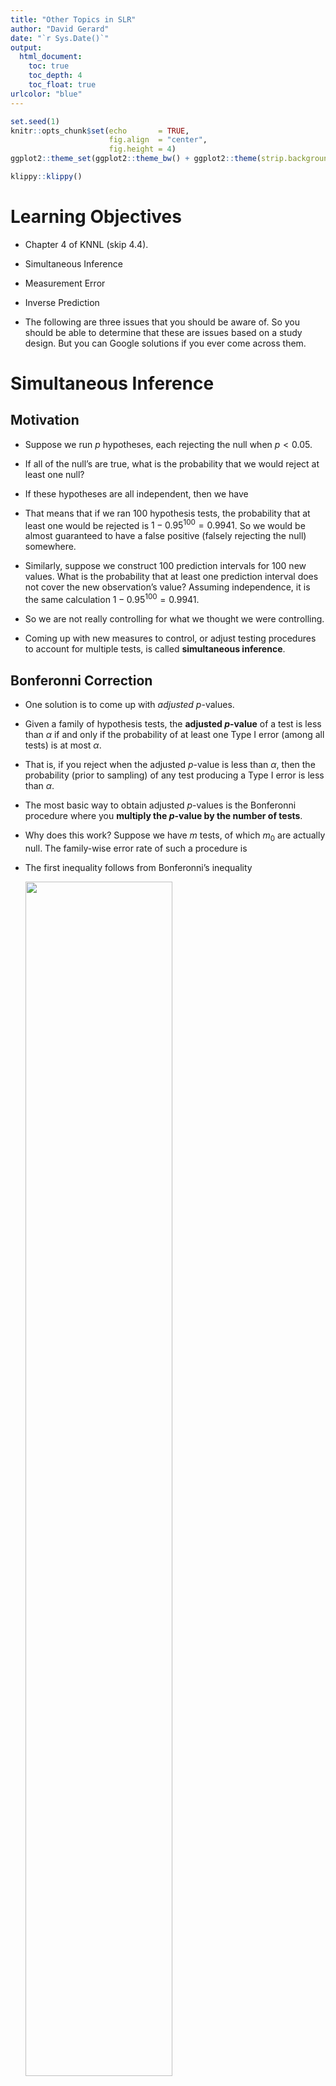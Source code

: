 ```yaml
---
title: "Other Topics in SLR"
author: "David Gerard"
date: "`r Sys.Date()`"
output:  
  html_document:
    toc: true
    toc_depth: 4
    toc_float: true
urlcolor: "blue"
---
```


```r
set.seed(1)
knitr::opts_chunk$set(echo       = TRUE, 
                      fig.align  = "center",
                      fig.height = 4)
ggplot2::theme_set(ggplot2::theme_bw() + ggplot2::theme(strip.background = ggplot2::element_rect(fill = "white")))
```

```r
klippy::klippy()
```

# Learning Objectives

- Chapter 4 of KNNL (skip 4.4).
- Simultaneous Inference
- Measurement Error
- Inverse Prediction

- The following are three issues that you should be aware of. So you should be able to determine that these are issues based on a study design. But you can Google solutions if you ever come across them.

# Simultaneous Inference

## Motivation

- Suppose we run $p$ hypotheses, each rejecting the null when $p < 0.05$.

- If all of the null's are true, what is the probability that we would reject at least one null?

- If these hypotheses are all independent, then we have
    \begin{align}
    Pr(\text{at least one reject }|\text{ all null}) &= 1 - Pr(\text{no reject }|\text{ all null})\\
    &=1 - 0.95^p
    \end{align}
    
- That means that if we ran 100 hypothesis tests, the probability that at least one would be rejected is $1 - 0.95^{100} = 0.9941$. So we would be almost guaranteed to have a false positive (falsely rejecting the null) somewhere.

- Similarly, suppose we construct 100 prediction intervals for 100 new values. What is the probability that at least one prediction interval does not cover the new observation's value? Assuming independence, it is the same calculation $1 - 0.95^{100} = 0.9941$.

- So we are not really controlling for what we thought we were controlling. 

- Coming up with new measures to control, or adjust testing procedures to account for multiple tests, is called **simultaneous inference**.

## Bonferonni Correction

- One solution is to come up with *adjusted* $p$-values.

- Given a family of hypothesis tests, the **adjusted $p$-value** of a test is less than $\alpha$ if and only if the probability of at least one Type I error (among all tests) is at most $\alpha$.

- That is, if you reject when the adjusted $p$-value is less than $\alpha$, then the probability (prior to sampling) of any test producing a Type I error is less than $\alpha$.

- The most basic way to obtain adjusted $p$-values is the Bonferonni procedure where you **multiply the $p$-value by the number of tests**.

- Why does this work? Suppose we have $m$ tests, of which $m_0$ are actually null. The family-wise error rate of such a procedure is

    \begin{align}
    &Pr(\text{Type I error among the }m_0\text{ tests})\\
    &= Pr(mp_1 \leq \alpha \text{ or } mp_2\leq\alpha \text{ or } \cdots \text{ or } mp_{m_0}\leq \alpha)\\
    &= Pr(p_1 \leq \alpha/m \text{ or } p_2\leq\alpha/m \text{ or } \cdots \text{ or } p_{m_0}\leq \alpha/m)\\
    &\leq Pr(p_1 \leq \alpha/m) + Pr(p_2 \leq \alpha/m) + \cdots + Pr(p_{m_0} \leq \alpha/m)\\
    &= \alpha/m + \alpha / m + \cdots + \alpha / m~(m_0 \text{summations})\\
    &= m_0\alpha/m\\
    &\leq m\alpha/m\\
    &= \alpha.
    \end{align}
    
- The first inequality follows from Bonferonni's inequality

    ![](./03_figs/bonferroni.png){width=70%}\ 
    
- The Bonferonni confidence interval correction:
    - Recall: confidence intervals of the form estimate $\pm$ multiplier $\times$ standard error.
    - Before, we used the multiplier `qt(1 - alpha / 2, df)` most often (typically `alpha = 0.05`).
    - The Bonferonni procedure uses `qt(1 - alpha / (2m), df)`, where `m` is the number of tests.

- **Exercise**: Prove that family-wise coverage probability of the above procedure for confidence intervals is at least 0.95. (It's easier to start with just two intervals).
    ```block
    \begin{align}
    Pr(\text{all coverage}) &= 1 - Pr(\text{at least one misses})\\
    &= 1 - Pr(\text{first misses or second misses or }\cdots\text{ or mth misses})\\
    &\geq 1 - \left[Pr(\text{first misses}) + Pr(\text{second misses}) + \cdots + Pr(\text{mth misses})\right]\\
    &= 1 - \left(\alpha / m + \alpha / m + \cdots + \alpha / m \right)\\
    &= 1 - m\alpha / m\\
    &= 1 - \alpha
    \end{align}
    ```

    
- There are more sophisticated methods that work better to construct simultaneous confidence intervals, or run multiple hypothesis tests.

- In R, to obtain adjusted $p$-values, just use the `p.adjust()` function, inserting your vector of $p$-values. The default is a better option than Bonferonni.
    ```r
    p.adjust(p = c(0.1, 0.2, 0.01, 0.05))
    p.adjust(p = c(0.1, 0.2, 0.01, 0.05), method = "bonferroni") ## not as good
    ```

- **Exercise**: At a plumbing supplies company, a consultant studied the relationship between number of work units performed (`work`), and the total variable labor cost in warehouses during a test period (`cost`). The data are presented below. Provide prediction intervals for new warehouses that perform 50, 100, and 150 work units, using a procedure with a family-wise coverage probability of at least 0.9.

    ```r
    library(tidyverse)
    plumb <- tribble(~work, ~cost,
                     20, 114,
                     196, 921,
                     115, 560,
                     50, 245,
                     122, 575,
                     100, 475,
                     33, 138,
                     154, 727,
                     80, 375,
                     147, 670,
                     182, 828,
                     160, 762)
    ```

    ```block
    We should use a level of 1 - 0.1 / (2 * 3) = 0.9833. Otherwise, we use the same procedure as before to obtain prediction intervals.
    ```
    
    ```r
    qplot(x = work, y = cost, data = plumb) +
      geom_smooth(method = "lm", se = FALSE)
    lev <- 1 - 0.1 / (2 * 3)
    lmout <- lm(cost ~ work, data = plumb)
    newdf <- data.frame(work = c(50, 100, 150))
    predict(object = lmout, newdata = newdf, level = lev, interval = "prediction")
    ```
    
# Measurement Error

## Graphical motivation

- Sometimes, we are interested in the relationship between two variables, but we only observe noisy versions of those variables.

- Examples:
    - Suppose a researcher was interested in studying the association between corn yield ($Y$) and soil nitrogen level ($X$). There are two possible sources of errors when measuring nitrogen level. First, a small soil sample is only taken at a single location on a large plot, so this small sample is a noisy estimate of mean nitrogen level on the whole plot. Second, the chemical assay to measure nitrogen level is not 100\% accurate.
    - A research problem I come across often is studying the association between some biological trait ($Y$) and the dosage of an allele at a locus ($X$). These dosages are estimated from read-counts from sequencing assays, and so are not perfectly accurate.

- Suppose there is a strong underlying relationship between $x$ and $y$.
    ```r
    library(tidyverse)
    library(broom)
    library(latex2exp)
    tibble(x = rnorm(100)) %>%
      mutate(y = x + rnorm(n(), sd = 0.2),
             ex = rnorm(n(), sd = 0.5),
             ey = rnorm(n(), sd = 0.5),
             xnew = x + ex,
             ynew = y + ey)->
      df
    
    lmout <- lm(y ~ x, data = df)
    beta1 <- tidy(lmout)$estimate[[2]]
    
    rx <- range(c(df$x, df$xnew))
    ry <- range(c(df$y, df$ynew))
    ggplot(df, aes(x = x, y = y)) +
      geom_point() +
      xlim(rx[[1]], rx[[2]]) +
      ylim(ry[[1]], ry[[2]]) +
      xlab("x") +
      ylab("y") +
      ggtitle(TeX(paste0("$\\hat{\\beta}_1$ = ", round(beta1, digits = 3)))) +
      geom_smooth(method = "lm", se = FALSE)
    ```

## Measurement error for $X$, attenuation

- Let's add noise in the $x$ direction.

    ```r
    ggplot(df, aes(x = x, xend = xnew, y = y, yend = y)) +
      geom_point() +
      geom_segment(arrow = arrow(length = unit(0.05, "inches")), col = 2, alpha = 0.5) +
      xlim(rx[[1]], rx[[2]]) +
      ylim(ry[[1]], ry[[2]]) +
      xlab("x") +
      ylab("y") +
      ggtitle("Adding noise")
    ```
    
- $\hat{\beta}_1$ is now much smaller.

    ```r
    lmout <- lm(y ~ xnew, data = df)
    beta1 <- tidy(lmout)$estimate[[2]]
    ggplot(df, aes(x = xnew, y = y)) +
      geom_point() +
      xlim(rx[[1]], rx[[2]]) +
      ylim(ry[[1]], ry[[2]]) +
      xlab("Noisy x") +
      ylab("y") +
      ggtitle(TeX(paste0("$\\hat{\\beta}_1$ = ", round(beta1, digits = 3)))) +
      geom_smooth(method = "lm", se = FALSE) +
      geom_smooth(mapping = aes(x = x, y = y), method = "lm", se = FALSE, color = 2, lty = 2)
    ```

- Why does this happen? Suppose the *true* underlying relationship is
    \begin{align}
    Y_i &= \beta_0 + \beta_1 X_i + \epsilon_i, ~\epsilon_i \overset{iid}{\sim} N(0, \sigma^2)\\
    X_i^* &= X_i + \delta_i,~\delta_i \overset{iid}{\sim} N(0, \tau^2)
    \end{align}
    
    However, we only observe $X_i^*$, *not* $X_i = X_i^* - \delta_i$. So, converting the true model in terms of $X_i^*$, we have
    \begin{align}
    Y_i &= \beta_0 + \beta_1 X_i + \epsilon_i\\
        &= \beta_0 + \beta_1 (X_i^* - \delta) + \epsilon_i\\
        &= \beta_0 + \beta_1 X_i^* - \beta_1\delta + \epsilon_i\\
        &= \beta_0 + \beta_1 X_i^* + \epsilon^*.
    \end{align}
    
    Thus, if we fit the model $E[Y_i] = \beta_0 + \beta_1 X_i^*$, then our error term is $\epsilon^* = -\beta_1\delta + \epsilon_i$.
    
    Since $\epsilon^*$ and $X^*$ both depend on the value of $\delta_i$, they are *correlated*.
    
    \begin{align}
    cov(X^*, \epsilon^*) &= cov(X_i + \delta_i, -\beta_1\delta_i + \epsilon_i)\\
    &= -\beta_1 cov(\delta_i, \delta_i)\\
    &= -\beta_1 var(\delta_i)\\
    &= -\beta_1\tau^2.
    \end{align}
    
    So, if $\beta_1$ is positive, there is a negative correlation between $X^*$ and $\epsilon^*$. What this means is that larger values of $X_i^*$ (larger than $\bar{X}^*$) tend to have more negative error terms, while smaller values of $X_i^*$ (smaller than $\bar{X}^*$) tend to have more positive error terms. So this correlation smooshes the line toward horizontal.

- **Exercise**: A researcher was setting up an experiment to test the efficacy of some antibiotic. They then *randomly* assigned petri dishes to obtain different concentrations ($X$) of this antibiotic, and then measured the density of bacteria in each petri dish. Why is this *not* an example of measurement error, even though the antibiotic concentrations were randomly assigned.
    ```block
    The covariates are still known without error. It does not matter that they were generated by a random mechanism.
    ```

## Measurement error for $Y$, nbd

- Adding noise to $y$ changes the estimated $\sigma^2$, **not** the estimated $\beta_1$ (on average).

    ```r
    ggplot(df, aes(x = x, xend = x, y = y, yend = ynew)) +
      geom_point() +
      geom_segment(arrow = arrow(length = unit(0.05, "inches")), col = 2, alpha = 0.5) +
      xlim(rx[[1]], rx[[2]]) +
      ylim(ry[[1]], ry[[2]]) +
      xlab("x") +
      ylab("y") +
      ggtitle("Adding noise")
    ```
    
    ```r
    lmout <- lm(ynew ~ x, data = df)
    beta1 <- tidy(lmout)$estimate[[2]]
    ggplot(df, aes(x = x, y = ynew)) +
      geom_point() +
      xlim(rx[[1]], rx[[2]]) +
      ylim(ry[[1]], ry[[2]]) +
      xlab("x") +
      ylab("Noisy y") +
      ggtitle(TeX(paste0("$\\hat{\\beta}_1$ = ", round(beta1, digits = 3)))) +
      geom_smooth(method = "lm", se = FALSE)
    ```
    
- Mathematically, what is going on is:
    \begin{align}
    Y_i^* &= Y_i + \delta_i\\
    Y_i &= \beta_0 + \beta_1 X_i + \epsilon_i\\
    \Rightarrow Y_i^* - \delta_i &= \beta_0 + \beta_1 X_i + \epsilon_i\\
    \Rightarrow Y_i^* &= \beta_0 + \beta_1 X_i + \delta_i + \epsilon_i\\
    \Rightarrow Y_i^* &= \beta_0 + \beta_1 X_i + \epsilon_i^*\\
    \end{align}   
    
    The reason why this is OK, is that $\epsilon_i^*$ is not correlated with the observed predictor variables, unlike the previous section.

## Berkson model: set $X^*$, nbd even if $X$ is noisy

- To add even more confusion here, suppose that we precisely set $X^*$, but the true value of $X$ might vary from this precisely set value. Then everything turns out to be OK.

- Examples:
    - You set the temperature on an experiment, but the temperature might vary from your setting.
    - You set the pressure according to a gauge, but the pressure might vary from this.

- *Previously*, we had
    $$
    X_i^* = X_i + \delta_i
    $$
    *Now*, we have 
    $$
    X_i = X_i^* + \delta_i
    $$
    This new situation is called a **Berkson Model** and does not pose issues to OLS.
    
- Why? As before, what we have is a modified model
    \begin{align}
    Y_i &= \beta_0 + \beta_1 X_i^* + \epsilon_i^*.
    \end{align}
    However, because the $X_i^*$'s were fixed by us, they are constants and so must be uncorrelated with the $\epsilon_i$'s.
    
- Graphical demonstration
    ```r
    tibble(x_star = rep(c(1, 3, 5, 7, 9), each = 20)) %>%
      mutate(ex = rnorm(n(), sd = 0.5),
             x = x_star + ex,
             y = x + rnorm(n(), sd = 0.2)) ->
      df
    
    lm_xstar <- lm(y ~ x_star, data = df)
    beta1_star <- tidy(lm_xstar)$estimate[[2]]
    lm_x <- lm(y ~ x, data = df)
    beta1 <- tidy(lm_x)$estimate[[2]]
    
    xmin <- min(df$x)
    xmax <- max(df$x)
    
    ggplot(data = df, mapping = aes(x = x_star, y = y)) +
      geom_point() +
      xlim(xmin, xmax) +
      geom_smooth(method = "lm", se = FALSE) +
      ggtitle(TeX(paste0("$\\hat{\\beta}_1 = $", round(beta1_star, digits = 3))))
    
    ggplot(data = df, mapping = aes(x = x, y = y)) +
      geom_point() +
      geom_point(mapping = aes(x = x_star, y = y), color = 2, alpha = 1/3) +
      xlim(xmin, xmax) +
      geom_smooth(method = "lm", se = FALSE) +
      ggtitle(TeX(paste0("$\\hat{\\beta}_1 = $", round(beta1, digits = 3)))) +
      geom_segment(mapping = aes(x = x_star, xend = x, y = y, yend = y), alpha = 1/4)
    ```

- **Exercise**: Each of the following describes a possible predictor. State whether using that predictor would be an example of a Berkson model versus a "classical error" model.
    1. You want to create the world's best brownies. So you are doing an experiment on how much sugar to add. You use a scale to measure out set weights of sugar. But you know that your scale is old and not too accurate.
    ```block
    Berkson
    ```
    2. For each batch of brownies, you extract a small crumb at a randomly located position in the batch and send it in for pH analysis. The pH for the sample is accurate, but you worry that you are not getting the average pH of the brownie due to heterogeneous pH throughout the brownie.
    ```block
    Not Berkson
    ```
    3. You choose to vary the temperature of your oven for each batch, but you know your oven is a little fidgety.
    ```block
    Berkson
    ```
    4. You measure density of the resulting brownies by pushing with your finger and rating density on a scale of 1 to 10.
    ```block
    Not Berkson
    ```
    5. You set up a panel to taste test your brownies. One question asks how frequently the individual eats brownies, but you worry about memory issues.
    ```block
    Not Berkson
    ```
    
- What gets you into trouble is when $X_i^*$ is caused by $X_i$. When $X_i$ is caused by $X_i^*$, then we have a Berkson model and no issues. But having $X_i$ be caused by $X_i^*$ does not necessarily imply that we are doing a set experiment.

- One example that is Berkson but not a controlled experiment:
    - You are interested in studying the effects of dust exposure on lung disease. You have a group of miners from different mines, but you measure dust within their mines, not the actual level of dust the miners were exposed to. This is Berkson because the dust in the mine causes the dust exposure in the miner, so the accurate model is $X_i = X_i^* + \delta_i$.

## Measurement error conclusions:

- To conclude:
    - If your measurements of $y$ are noisy, this is not a problem since that noise gets picked up by the $\epsilon_i$'s.
    - If your measurements of $x$ are noisy and you did not precisely set them, then your regression coefficient estimate of the slope will be "attenuated" toward zero.
    - If your measurements of $x$ are noisy, but you did precisely set them, then you can proceed with OLS as usual.

# Inverse Prediction

- Sometimes you do a regression of $Y$ on $X$, but want to predict the value of $X$ that results in a given value of $Y$. This is called **inverse prediction** or, sometimes, **calibration**.
    - i.e. predict $X$ from $Y$.

- Examples:
    1. You have a regression model for how much a drug ($X$) will decrease cholesterol ($Y$). You have a new patient that you want to reduce cholesterol by a certain amount ($Y_{i(new)}$). How much drug should you give them ($X_{i(new))}$?
    2. You have a model for pH of a steer carcass over time. A carcass pH should be about 6 ($Y_{i(new)}$) before freezing. How long should you wait ($X_{i(new)}$)?
    
- This second example comes from the Sleuth 3 package.

    ```r
    library(Sleuth3)
    data("case0702")
    steer <- case0702
    glimpse(steer)
    ```

- We still have the model
    $$
    Y_i = \beta_0 + \beta_1 X_i + \epsilon_i
    $$

- If we have the estimated regression line
    $$
    y = \hat{\beta}_0 + \hat{\beta_1}x
    $$
- Then the predicted value of $X_{i(new)}$ is
    $$
    \hat{X}_{i(new)} = \frac{Y_{i(new)} - \hat{\beta}_0}{\hat{\beta}_1}
    $$

<!-- - The prediction standard error is $s(\text{pred} X)$ where -->
<!--     $$ -->
<!--     s^2(\text{pred} X) = \frac{MSE}{\hat{\beta}_1^2}\left[1 + \frac{1}{n} + \frac{(\hat{X}_{i(new)} - \bar{X})^2}{\sum_{i=1}^n(X_i - \bar{X})^2}\right]  -->
<!--     $$ -->
<!-- - **Exercise**: What happens to the standard error as $\hat{\beta}_1$ gets closer to 0? -->
<!--     ```{block, eval = FALSE, echo = FALSE} -->
<!--     It increases. -->
<!--     ``` -->

<!-- - The 95\% prediction interval for $X_{i(new)}$ is -->
<!--     $$ -->
<!--     \hat{X}_{i(new)} \pm pt(1 - \alpha / 2, n - 2)s(\text{pred}X) -->
<!--     $$ -->
    
- To obtain a 95\% prediction interval, you plot the 95\% prediction bands, draw a horizontal line at the desired $Y_{i(new)}$, then find the values of $X$ that cross those prediction bands.

    ![](./03_figs/inverse_pred.png)\ 

- You interpret the prediction interval still in terms of variability in $Y$ (not $X$). We basically find a region of $X$ values where $Y_{i(new)}$ would be included in the prediction interval. $X$ values outside of this region would not have $Y_{i(new)}$ in the prediction interval.
    
- Why not just regress $X$ on $Y$?
    1. $Y$ is noisy and $X$ is precise (see measurement error).
    2. We believe that $X$ might cause $Y$ (should "time" ever be a response variable for anything?)

- Use the `{investr}` to do inverse regression in R. (I logged the `Time` variable to correct for issues in the fit of the linear model).
    ```r
    library(investr)
    steer <- mutate(steer, log_Time = log(Time))
    ## always plot data first
    qplot(x = log_Time, y = pH, data = steer) +
      geom_smooth(method = "lm", se = FALSE)
    lmout <- lm(pH ~ log_Time, data = steer)
    cout <- calibrate(object = lmout, y0 = 6)
    ```
    
    These are the predictions of `log(Time)`. To predict `Time`, we just exponentiate these values.
    
    ```r
    exp(cout$estimate)
    exp(cout$lower)
    exp(cout$upper)
    ```
    
    So we predict that it takes anywhere from 2.9 to 5.1 hours to reach a pH of 6.
    
- **Exercise**: the `crystal` data from the `{investr}` package measures the time (`time`) it takes to grow crystals to a final weight (`weight`) in grams. You can load it in R via
    ```r
    data("crystal")
    glimpse(crystal)
    ```

    How long does it take a crystal to reach 10 g?

    ```r
    ## always plot data first.
    qplot(x = time, y = weight, data = crystal) +
      geom_smooth(method = "lm", se = FALSE)
    lmc <- lm(weight ~ time, data = crystal)
    calibrate(object = lmc, y0 = 10)
    ```

    ```block
    Anywhere from 15.1 hours to 24.9 hours.
    ```

